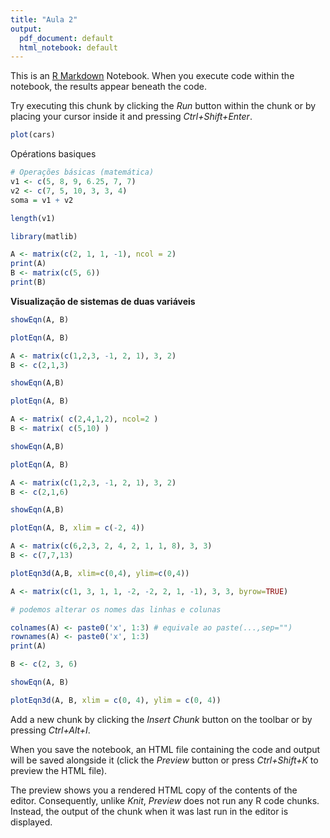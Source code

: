 ```yaml
---
title: "Aula 2"
output:
  pdf_document: default
  html_notebook: default
---
```


This is an [R Markdown](http://rmarkdown.rstudio.com) Notebook. When you execute code within the notebook, the results appear beneath the code. 

Try executing this chunk by clicking the *Run* button within the chunk or by placing your cursor inside it and pressing *Ctrl+Shift+Enter*. 

```r
plot(cars)
```
Opérations basiques 
```r
# Operações básicas (matemática)
v1 <- c(5, 8, 9, 6.25, 7, 7)
v2 <- c(7, 5, 10, 3, 3, 4)
soma = v1 + v2
```

```r
length(v1)
```

```r
library(matlib)
```

```r
A <- matrix(c(2, 1, 1, -1), ncol = 2)
print(A)
B <- matrix(c(5, 6))
print(B)
```
**Visualização de sistemas de duas variáveis**
```r
showEqn(A, B)
```

```r
plotEqn(A, B)
```

```r
A <- matrix(c(1,2,3, -1, 2, 1), 3, 2)
B <- c(2,1,3)

showEqn(A,B)
```

```r
plotEqn(A, B)
```

```r
A <- matrix( c(2,4,1,2), ncol=2 )
B <- matrix( c(5,10) )

showEqn(A,B)
```

```r
plotEqn(A, B)
```

```r
A <- matrix(c(1,2,3, -1, 2, 1), 3, 2)
B <- c(2,1,6)

showEqn(A,B)
```

```r
plotEqn(A, B, xlim = c(-2, 4))
```

```r
A <- matrix(c(6,2,3, 2, 4, 2, 1, 1, 8), 3, 3)
B <- c(7,7,13)

plotEqn3d(A,B, xlim=c(0,4), ylim=c(0,4))
```

```r
A <- matrix(c(1, 3, 1, 1, -2, -2, 2, 1, -1), 3, 3, byrow=TRUE)

# podemos alterar os nomes das linhas e colunas

colnames(A) <- paste0('x', 1:3) # equivale ao paste(...,sep="")
rownames(A) <- paste0('x', 1:3)
print(A)
```

```r
B <- c(2, 3, 6)

showEqn(A, B)
```

```r
plotEqn3d(A, B, xlim = c(0, 4), ylim = c(0, 4))
```

Add a new chunk by clicking the *Insert Chunk* button on the toolbar or by pressing *Ctrl+Alt+I*.

When you save the notebook, an HTML file containing the code and output will be saved alongside it (click the *Preview* button or press *Ctrl+Shift+K* to preview the HTML file).

The preview shows you a rendered HTML copy of the contents of the editor. Consequently, unlike *Knit*, *Preview* does not run any R code chunks. Instead, the output of the chunk when it was last run in the editor is displayed.

